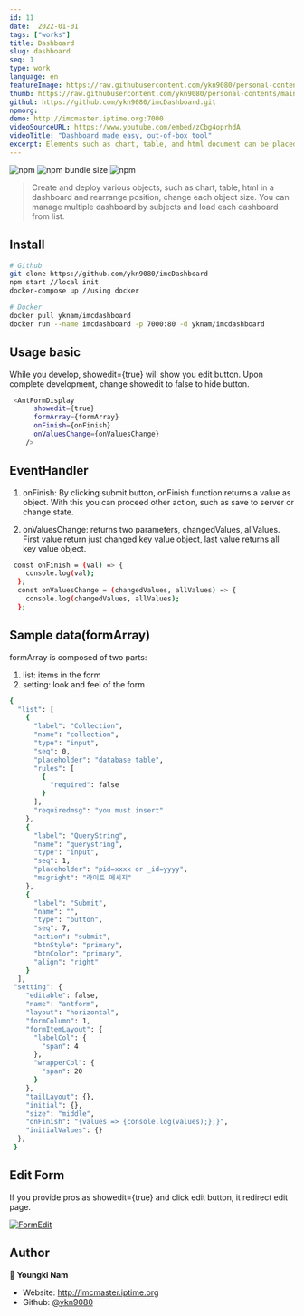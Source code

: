 ```yaml
---
id: 11
date:  2022-01-01
tags: ["works"]
title: Dashboard
slug: dashboard
seq: 1
type: work
language: en
featureImage: https://raw.githubusercontent.com/ykn9080/personal-contents/main/images/work/dashboard_view.png
thumb: https://raw.githubusercontent.com/ykn9080/personal-contents/main/images/work/dashboard_view.png
github: https://github.com/ykn9080/imcDashboard.git
npmorg:
demo: http://imcmaster.iptime.org:7000
videoSourceURL: https://www.youtube.com/embed/zCbg4oprhdA
videoTitle: "Dashboard made easy, out-of-box tool"
excerpt: Elements such as chart, table, and html document can be placed on the screen by drag and drop. You can make multiple dashboards, managing them as a list by subject and purpose. This dashboard is made of modularized chart,table components, created and published by me. You can also make us of these components individually to your won project.
---
```



![npm](https://img.shields.io/npm/v/imcformbuilder)
![npm bundle size](https://img.shields.io/bundlephobia/min/imcformbuilder?style=plastic)
![npm](https://img.shields.io/npm/dm/imcformbuild)

> Create and deploy various objects, such as chart, table, html in a dashboard and rearrange position, change each object size.
> You can manage multiple dashboard by subjects and load each dashboard from list.

## Install

```sh
# Github
git clone https://github.com/ykn9080/imcDashboard
npm start //local init
docker-compose up //using docker

# Docker
docker pull yknam/imcdashboard
docker run --name imcdashboard -p 7000:80 -d yknam/imcdashboard
```

## Usage basic

While you develop, showedit={true} will show you edit button.
Upon complete development, change showedit to false to hide button.

```sh
 <AntFormDisplay
      showedit={true}
      formArray={formArray}
      onFinish={onFinish}
      onValuesChange={onValuesChange}
    />
```

## EventHandler

1. onFinish: By clicking submit button, onFinish function returns a value as object.
   With this you can proceed other action, such as save to server or change state.
   
2. onValuesChange: returns two parameters, changedValues, allValues.
   First value return just changed key value object, last value returns all key value object.


```sh
 const onFinish = (val) => {
    console.log(val);
  };
  const onValuesChange = (changedValues, allValues) => {
    console.log(changedValues, allValues);
  };
```

## Sample data(formArray)

formArray is composed of two parts:

1. list: items in the form
2. setting: look and feel of the form

```sh
{
  "list": [
    {
      "label": "Collection",
      "name": "collection",
      "type": "input",
      "seq": 0,
      "placeholder": "database table",
      "rules": [
        {
          "required": false
        }
      ],
      "requiredmsg": "you must insert"
    },
    {
      "label": "QueryString",
      "name": "querystring",
      "type": "input",
      "seq": 1,
      "placeholder": "pid=xxxx or _id=yyyy",
      "msgright": "라이트 메시지"
    },
    {
      "label": "Submit",
      "name": "",
      "type": "button",
      "seq": 7,
      "action": "submit",
      "btnStyle": "primary",
      "btnColor": "primary",
      "align": "right"
    }
  ],
 "setting": {
    "editable": false,
    "name": "antform",
    "layout": "horizontal",
    "formColumn": 1,
    "formItemLayout": {
      "labelCol": {
        "span": 4
      },
      "wrapperCol": {
        "span": 20
      }
    },
    "tailLayout": {},
    "initial": {},
    "size": "middle",
    "onFinish": "{values => {console.log(values);};}",
    "initialValues": {}
  },
 }
```

## Edit Form

If you provide pros as showedit={true} and click edit button, it redirect edit page.

[![FormEdit](https://i.ibb.co/ZhgW0SR/Imcformedit-small.png)](https://www.youtube.com/watch?v=_Fgp1g39Dc8 "Everything Is AWESOME")

## Author

👤 **Youngki Nam**

- Website: http://imcmaster.iptime.org
- Github: [@ykn9080](https://github.com/ykn9080)
